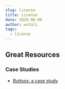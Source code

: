 ```yaml
---
slug: license
title: License
date: 2020-06-08
author: wutali
tags:
  - license
---
```

## Great Resources

### Case Studies
* [Buttsss: a case study](https://www.invisionapp.com/inside-design/pablo-stanley-buttsss/)